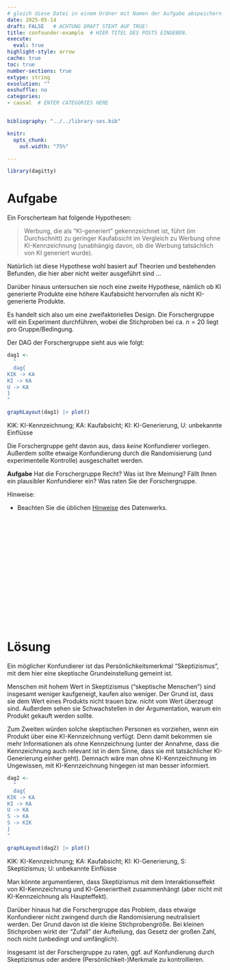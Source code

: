 ```yaml
---
# gleich diese Datei in einem Ordner mit Namen der Aufgabe abspeichern!
date: 2025-05-14
draft: FALSE   # ACHTUNG DRAFT STEHT AUF TRUE!
title: confounder-example  # HIER TITEL DES POSTS EINGEBEN.
execute: 
  eval: true 
highlight-style: arrow 
cache: true
toc: true
number-sections: true
extype: string
exsolution: ""
exshuffle: no
categories:
- causal  # ENTER CATEGORIES HERE


bibliography: "../../library-ses.bib"

knitr:
  opts_chunk:
    out.width: "75%"

---
```



```r
library(dagitty)
```





# Aufgabe 


Ein Forscherteam hat folgende Hypothesen:

>   Werbung, die als "KI-generiert" gekennzeichnet ist, führt (im Durchschnitt) zu geringer Kaufabsicht im Vergleich zu Werbung ohne KI-Kennzeichnung (unabhängig davon, ob die Werbung tatsächlich von KI generiert wurde).



Natürlich ist diese Hypothese wohl basiert auf Theorien und bestehenden Befunden, die hier aber nicht weiter ausgeführt sind ...



Darüber hinaus untersuchen sie noch eine zweite Hypothese, nämlich ob KI generierte Produkte eine höhere Kaufabsicht hervorrufen als nicht KI-generierte Produkte.

Es handelt sich also um eine zweifaktorielles Design. Die Forschergruppe will ein Experiment durchführen, wobei die Stichproben bei ca. $n=20$ liegt pro Gruppe/Bedingung.

Der DAG der Forschergruppe sieht aus wie folgt:

```r
dag1 <-
  "
  dag{
KIK -> KA
KI -> KA
U -> KA
}
"

graphLayout(dag1) |> plot()
```

KIK: KI-Kennzeichnung; KA: Kaufabsicht; KI: KI-Generierung, U: unbekannte Einflüsse



Die Forschergruppe geht davon aus, dass *keine* Konfundierer vorliegen.
Außerdem sollte etwaige Konfundierung durch die Randomisierung (und experimentelle Kontrolle) ausgeschaltet werden.


**Aufgabe** Hat die Forschergruppe Recht? Was ist Ihre Meinung? Fällt Ihnen ein plausibler Konfundierer ein? Was raten Sie der Forschergruppe.





Hinweise:


- Beachten Sie die üblichen [Hinweise](https://datenwerk.netlify.app/hinweise) des Datenwerks.


</br>
</br>
</br>

</br>
</br>
</br>

</br>
</br>
</br>

</br>
</br>
</br>











# Lösung 


Ein möglicher Konfundierer ist das Persönlichkeitsmerkmal "Skeptizismus", mit dem hier eine skeptische Grundeinstellung gemeint ist.

Menschen mit hohem Wert in Skeptizismus ("skeptische Menschen") sind insgesamt weniger kaufgeneigt, kaufen also weniger. Der Grund ist, dass sie dem Wert eines Produkts nicht trauen bzw. nicht vom Wert überzeugt sind. Außerdem sehen sie Schwachstellen in der Argumentation, warum ein Produkt gekauft werden sollte.


Zum Zweiten würden solche skeptischen Personen es vorziehen, wenn ein Produkt über eine KI-Kennzeichnung verfügt. 
Denn damit bekommen sie mehr Informationen als ohne Kennzeichnung (unter der Annahme, dass die Kennzeichnung auch relevant ist in dem Sinne, dass sie mit tatsächlicher KI-Generierung einher geht). Demnach wäre man ohne KI-Kennzeichnung im Ungewissen, mit KI-Kennzeichnung hingegen ist man besser informiert.



```r
dag2 <-
  "
  dag{
KIK -> KA
KI -> KA
U -> KA
S -> KA
S -> KIK
}
"

graphLayout(dag2) |> plot()
```

KIK: KI-Kennzeichnung; KA: Kaufabsicht; KI: KI-Generierung, S: Skeptizismus; U: unbekannte Einflüsse



Man könnte argumentieren, dass Skeptizismus mit dem Interaktionseffekt von KI-Kennzeichnung und KI-Generiertheit zusammenhängt (aber nicht mit KI-Kennzeichnung als Haupteffekt).


Darüber hinaus hat die Forschergruppe das Problem, dass etwaige Konfundierer nicht zwingend durch die Randomisierung neutralisiert werden. Der Grund davon ist die kleine Stichprobengröße. 
Bei kleinen Stichproben wirkt der "Zufall" der Aufteilung, das Gesetz der großen Zahl, noch nicht (unbedingt und umfänglich).


Insgesamt ist der Forschergruppe zu raten, ggf. auf Konfundierung durch Skeptizismus oder andere (Persönlichkeit-)Merkmale zu kontrollieren.






